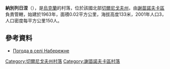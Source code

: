 {{coord|52|12|14|N|32|23|30|E|scale:100000|display=title}}

'''納別列日涅'''（{{lang-uk|Набережне}}），是[[烏克蘭|烏克蘭]]的村落，位於該國北部[[切爾尼戈夫州|切爾尼戈夫州]]，由[[謝苗諾夫卡區|謝苗諾夫卡區]]負責管轄，始建於1963年，面積0.02平方公里，海拔高度133米，2001年人口3，人口密度每平方公里150人。

==參考資料==
* [http://weather.in.ua/ua/chernigovskaja/16494 Погода в селі Набережне] {{Wayback|url=http://weather.in.ua/ua/chernigovskaja/16494 |date=20200805012136 }}

[[Category:切爾尼戈夫州村落|Category:切爾尼戈夫州村落]]
[[Category:謝苗諾夫卡區村落|Category:謝苗諾夫卡區村落]]


{{Chernihiv-geo-stub}}